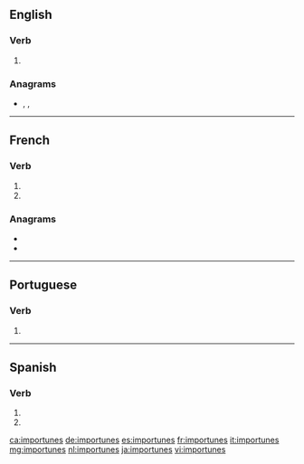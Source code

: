 {{also|importunés}}
==English==

===Verb===
{{head|en|verb form}}

# {{en-third-person singular of|importune}}

===Anagrams===
* {{l|en|mouse print}}, {{l|en|mouseprint}}, {{l|en|resumption}}

----

==French==

===Verb===
{{fr-verb-form}}

# {{inflection of|importuner||2|s|pres|indc|lang=fr}}
# {{inflection of|importuner||2|s|pres|subj|lang=fr}}

===Anagrams===
* {{l|fr|imputerons}}
* {{l|fr|permutions}}

----

==Portuguese==

===Verb===
{{pt-verb-form}}

# {{pt-verb-form-of|importunar}}

----

==Spanish==

===Verb===
{{es-verb-form}}

# {{es-verb form of|ending=ar|mood=imperative|sense=negative|pers=2|formal=no|number=singular|importunar}}
# {{es-verb form of|ending=ar|mood=subjunctive|tense=present|pers=2|formal=no|number=singular|importunar}}

[[ca:importunes]]
[[de:importunes]]
[[es:importunes]]
[[fr:importunes]]
[[it:importunes]]
[[mg:importunes]]
[[nl:importunes]]
[[ja:importunes]]
[[vi:importunes]]